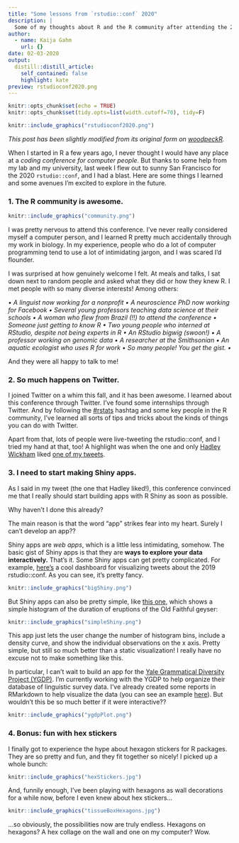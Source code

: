 ```yaml
---
title: "Some lessons from `rstudio::conf` 2020"
description: |
  Some of my thoughts about R and the R community after attending the 2020 `rstudio::conf` in San Francisco.
author:
  - name: Kaija Gahm
    url: {}
date: 02-03-2020
output:
  distill::distill_article:
    self_contained: false
    highlight: kate
preview: rstudioconf2020.png
---
```


```r
knitr::opts_chunk$set(echo = TRUE)
knitr::opts_chunk$set(tidy.opts=list(width.cutoff=70), tidy=F)
```

```r
knitr::include_graphics("rstudioconf2020.png")
```

*This post has been slightly modified from its original form on [woodpeckR](https://thewoodpeckr.wordpress.com/2020/02/03/some-lessons-from-rstudioconf/).*

When I started in R a few years ago, I never thought I would have any place at a *coding conference for computer people*. But thanks to some help from my lab and my university, last week I flew out to sunny San Francisco for the 2020 `rstudio::conf`, and I had a blast. Here are some things I learned and some avenues I'm excited to explore in the future.

### 1. The R community is awesome.

```r
knitr::include_graphics("community.png")
```

I was pretty nervous to attend this conference. I've never really considered myself a computer person, and I learned R pretty much accidentally through my work in biology. In my experience, people who do a lot of computer programming tend to use a lot of intimidating jargon, and I was scared I'd flounder.

I was surprised at how genuinely welcome I felt. At meals and talks, I sat down next to random people and asked what they did or how they knew R. I met people with so many diverse interests! Among others:

*• A linguist now working for a nonprofit • A neuroscience PhD now working for Facebook • Several young professors teaching data science at their schools • A woman who flew from Brazil (!!) to attend the conference • Someone just getting to know R • Two young people who interned at RStudio, despite not being experts in R • An RStudio bigwig (swoon!) • A professor working on genomic data • A researcher at the Smithsonian • An aquatic ecologist who uses R for work • So many people! You get the gist. •*

And they were all happy to talk to me!

### 2. So much happens on Twitter.

I joined Twitter on a whim this fall, and it has been awesome. I learned about this conference through Twitter. I've found some internships through Twitter. And by following the [#rstats](https://twitter.com/hashtag/rstats?src=hashtag_click) hashtag and some key people in the R community, I've learned all sorts of tips and tricks about the kinds of things you can do with Twitter.

Apart from that, lots of people were live-tweeting the rstudio::conf, and I tried my hand at that, too! A highlight was when the one and only [Hadley Wickham](http://hadley.nz/) liked [one of my tweets](https://twitter.com/kaija_bean/status/1222661161717420033).

### 3. I need to start making Shiny apps.
As I said in my tweet (the one that Hadley liked!), this conference convinced me that I really should start building apps with R Shiny as soon as possible.

Why haven't I done this already?

The main reason is that the word "app" strikes fear into my heart. Surely I can't develop an app??

Shiny apps are *web apps*, which is a little less intimidating, somehow. The basic gist of Shiny apps is that they are **ways to explore your data interactively.** That's it. Some Shiny apps can get pretty complicated. For example, [here's](https://gadenbuie.shinyapps.io/tweet-conf-dash/) a cool dashboard for visualizing tweets about the 2019 rstudio::conf. As you can see, it's pretty fancy.

```r
knitr::include_graphics("bigShiny.png")
```

But Shiny apps can also be pretty simple, like [this one](https://shiny.rstudio.com/gallery/faithful.html), which shows a simple histogram of the duration of eruptions of the Old Faithful geyser:

```r
knitr::include_graphics("simpleShiny.png")
```

This app just lets the user change the number of histogram bins, include a density curve, and show the individual observations on the x axis. Pretty simple, but still so much better than a static visualization! I really have no excuse not to make something like this.

In particular, I can't wait to build an app for the [Yale Grammatical Diversity Project (YGDP)](https://ygdp.yale.edu/). I'm currently working with the YGDP to help organize their database of linguistic survey data. I've already created some reports in RMarkdown to help visualize the data (you can see an example [here](https://github.com/michaelchang64/ygdpDB/blob/master/outputs/construction_reports/report_sample_comewith.pdf)). But wouldn't this be so much better if it were interactive??

```r
knitr::include_graphics("ygdpPlot.png")
```

### 4. Bonus: fun with hex stickers

I finally got to experience the hype about hexagon stickers for R packages. They are so pretty and fun, and they fit together so nicely! I picked up a whole bunch:

```r
knitr::include_graphics("hexStickers.jpg")
```

And, funnily enough, I've been playing with hexagons as wall decorations for a while now, before I even knew about hex stickers...

```r
knitr::include_graphics("tissueBoxHexagons.jpg")
```

...so obviously, the possibilities now are truly endless. Hexagons on hexagons? A hex collage on the wall and one on my computer? Wow.
